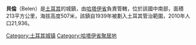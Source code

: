 '''貝倫'''（Belen）是[[土耳其|土耳其]]的城鎮，由[[哈塔伊省|哈塔伊省]]負責管轄，位於該國中南部，面積213平方公里，海拔高度507米，該鎮自1939年被劃入土耳其管治範圍，2010年人口21,936。

{{coord|display=title}}
{{Turkey-geo-stub}}
[[Category:土耳其城镇|Category:土耳其城镇]]
[[Category:哈塔伊省聚居地|Category:哈塔伊省聚居地]]